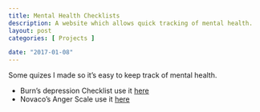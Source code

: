 ```yaml
---
title: Mental Health Checklists
description: A website which allows quick tracking of mental health.
layout: post
categories: [ Projects ]

date: "2017-01-08"
---
```


Some quizes I made so it's easy to keep track of mental health.

- Burn's depression Checklist use it [here](https://arjunsriva.com/bdc/)
- Novaco's Anger Scale use it [here](https://arjunsriva.com/nas/)
